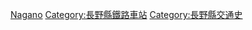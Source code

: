 {{日本行政區劃分類導航|廢站}}
[[Category:日本各都道府縣鐵路廢站|Nagano]]
[[Category:長野縣鐵路車站|Category:長野縣鐵路車站]]
[[Category:長野縣交通史|Category:長野縣交通史]]